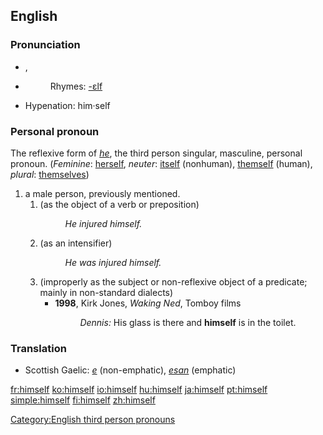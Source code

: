 ==English==

{{rank|being|day|through|116|himself|go|how|long}}

===Pronunciation===
*{{IPA|/hɪmˈsɛlf/}}, {{SAMPA|/hIm"sElf/}}
*{{audio|en-us-himself.ogg|Audio (US)}}
*:Rhymes: [[Rhymes:English:-ɛlf|-ɛlf]]
*Hypenation: him&middot;self

===Personal pronoun===
[[Category:English third person pronouns]]
The reflexive form of ''[[he]]'', the third person singular, masculine, personal pronoun. (''Feminine'': [[herself]], ''neuter'': [[itself]] (nonhuman), [[themself]] (human), ''plural'': [[themselves]])

#a male person, previously mentioned.
##(as the object of a verb or preposition)
##:''He injured himself.''
##(as an intensifier)
##:''He was injured himself.''
##(improperly as the subject or non-reflexive object of a predicate; mainly in non-standard dialects)
##*'''1998''', Kirk Jones, ''Waking Ned'', Tomboy films
##*:''Dennis:'' His glass is there and '''himself''' is in the toilet.

===Translation===
*Scottish Gaelic: ''[[e]]'' (non-emphatic), ''[[esan]]'' (emphatic)

[[fr:himself]]
[[ko:himself]]
[[io:himself]]
[[hu:himself]]
[[ja:himself]]
[[pt:himself]]
[[simple:himself]]
[[fi:himself]]
[[zh:himself]]